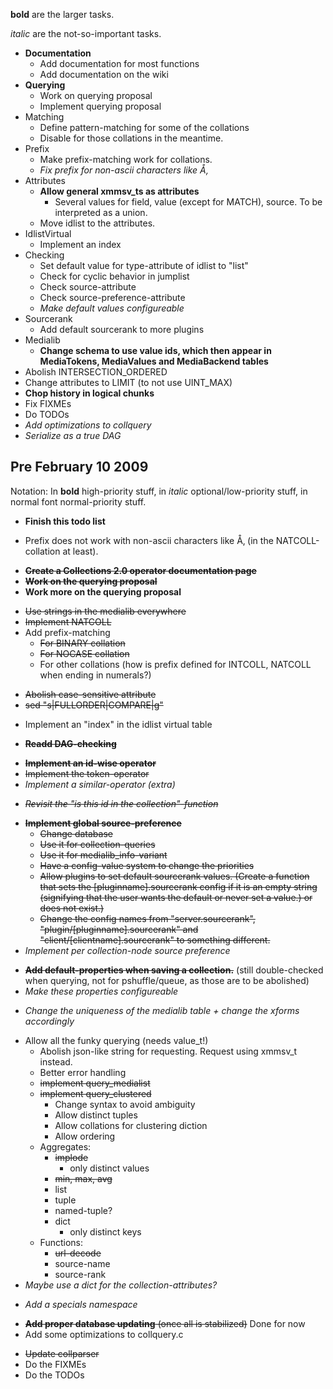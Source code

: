 '''bold''' are the larger tasks.

''italic'' are the not-so-important tasks.

* '''Documentation'''
** Add documentation for most functions
** Add documentation on the wiki
* '''Querying'''
** Work on querying proposal
** Implement querying proposal
* Matching
** Define pattern-matching for some of the collations
** Disable for those collations in the meantime.
* Prefix 
** Make prefix-matching work for collations.
** ''Fix prefix for non-ascii characters like Å‚''
* Attributes
** '''Allow general xmmsv_ts as attributes'''
*** Several values for field, value (except for MATCH), source. To be interpreted as a union.
** Move idlist to the attributes.
* IdlistVirtual
** Implement an index
* Checking
** Set default value for type-attribute of idlist to "list"
** Check for cyclic behavior in jumplist
** Check source-attribute
** Check source-preference-attribute
** ''Make default values configureable''
* Sourcerank
** Add default sourcerank to more plugins
* Medialib
** '''Change schema to use value ids, which then appear in MediaTokens, MediaValues and MediaBackend tables'''
* Abolish INTERSECTION_ORDERED
* Change attributes to LIMIT (to not use UINT_MAX)
* '''Chop history in logical chunks'''
* Fix FIXMEs
* Do TODOs
* ''Add optimizations to collquery''
* ''Serialize as a true DAG''

== Pre February 10 2009 ==

Notation: In '''bold''' high-priority stuff, in ''italic'' optional/low-priority stuff, in normal font normal-priority stuff.

* '''Finish this todo list'''


* Prefix does not work with non-ascii characters like Å‚ (in the NATCOLL-collation at least).


* <del>'''Create a Collections 2.0 operator documentation page'''</del>
* <del>'''Work on the querying proposal'''</del>
* '''Work more on the querying proposal'''


* <del>Use strings in the medialib everywhere</del>
* <del>Implement NATCOLL</del>
* Add prefix-matching
** <del>For BINARY collation</del>
** <del>For NOCASE collation</del>
** For other collations (how is prefix defined for INTCOLL, NATCOLL when ending in numerals?)


* <del>Abolish case-sensitive attribute</del>
* <del>sed "s|FULLORDER|COMPARE|g"</del>


* Implement an "index" in the idlist virtual table


* <del>'''Readd DAG-checking'''</del>


* <del>'''Implement an id-wise operator'''</del>
* <del>Implement the token-operator</del>
* ''Implement a similar-operator (extra)''


* <del>''Revisit the "is this id in the collection"-function''</del>


* <del>'''Implement global source-preference'''</del>
** <del>Change database</del>
** <del>Use it for collection-queries</del>
** <del>Use it for medialib_info-variant</del>
** <del>Have a config-value system to change the priorities</del>
** <del>Allow plugins to set default sourcerank values. (Create a function that sets the [pluginname].sourcerank config if it is an empty string (signifying that the user wants the default or never set a value.) or does not exist.)</del>
** <del>Change the config names from "server.sourcerank", "plugin/[pluginname].sourcerank" and "client/[clientname].sourcerank" to something different.</del>
* ''Implement per collection-node source preference''


* <del>'''Add default-properties when saving a collection.'''</del> (still double-checked when querying, not for pshuffle/queue, as those are to be abolished)
* ''Make these properties configureable''


* ''Change the uniqueness of the medialib table + change the xforms accordingly''


* Allow all the funky querying (needs value_t!)
** Abolish json-like string for requesting. Request using xmmsv_t instead.
** Better error handling
** <del>implement query_medialist</del>
** <del>implement query_clustered</del>
*** Change syntax to avoid ambiguity
*** Allow distinct tuples
*** Allow collations for clustering diction
*** Allow ordering
** Aggregates:
*** <del>implode</del>
**** only distinct values
*** <del>min, max, avg</del>
*** list
*** tuple
*** named-tuple?
*** dict
**** only distinct keys
** Functions:
*** <del>url-decode</del>
*** source-name
*** source-rank
* ''Maybe use a dict for the collection-attributes?''


* ''Add a specials namespace''

* <del>'''Add proper database updating''' (once all is stabilized)</del> Done for now
* Add some optimizations to collquery.c

* <del>Update collparser</del>
* Do the FIXMEs
* Do the TODOs